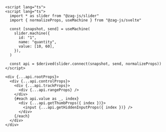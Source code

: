 ```svelte
<script lang="ts">
<script lang="ts">
  import * as slider from "@zag-js/slider"
  import { normalizeProps, useMachine } from "@zag-js/svelte"

  const [snapshot, send] = useMachine(
    slider.machine({
      id: "1",
      name: "quantity",
      value: [10, 60],
    }),
  )

  const api = $derived(slider.connect(snapshot, send, normalizeProps))
</script>

<div {...api.rootProps}>
  <div {...api.controlProps}>
    <div {...api.trackProps}>
      <div {...api.rangeProps} />
    </div>
    {#each api.value as _, index}
      <div {...api.getThumbProps({ index })}>
        <input {...api.getHiddenInputProps({ index })} />
      </div>
    {/each}
  </div>
</div>
```
